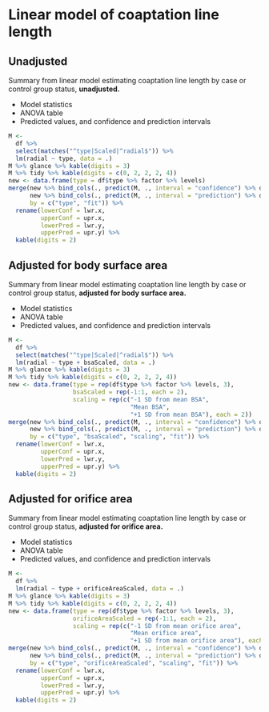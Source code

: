 # Linear model of coaptation line length

## Unadjusted

Summary from linear model estimating coaptation line length by case or control group status,
**unadjusted.**

* Model statistics
* ANOVA table
* Predicted values, and confidence and prediction intervals

```r
M <- 
  df %>%
  select(matches("^type|Scaled|^radial$")) %>% 
  lm(radial ~ type, data = .)
M %>% glance %>% kable(digits = 3)
M %>% tidy %>% kable(digits = c(0, 2, 2, 2, 4))
new <- data.frame(type = df$type %>% factor %>% levels)
merge(new %>% bind_cols(., predict(M, ., interval = "confidence") %>% data.frame),
      new %>% bind_cols(., predict(M, ., interval = "prediction") %>% data.frame),
      by = c("type", "fit")) %>% 
  rename(lowerConf = lwr.x,
         upperConf = upr.x,
         lowerPred = lwr.y,
         upperPred = upr.y) %>% 
  kable(digits = 2)
```

## Adjusted for body surface area

Summary from linear model estimating coaptation line length by case or control group status,
**adjusted for body surface area.**

* Model statistics
* ANOVA table
* Predicted values, and confidence and prediction intervals

```r
M <- 
  df %>%
  select(matches("^type|Scaled|^radial$")) %>% 
  lm(radial ~ type + bsaScaled, data = .)
M %>% glance %>% kable(digits = 3)
M %>% tidy %>% kable(digits = c(0, 2, 2, 2, 4))
new <- data.frame(type = rep(df$type %>% factor %>% levels, 3),
                  bsaScaled = rep(-1:1, each = 2),
                  scaling = rep(c("-1 SD from mean BSA",
                                  "Mean BSA",
                                  "+1 SD from mean BSA"), each = 2))
merge(new %>% bind_cols(., predict(M, ., interval = "confidence") %>% data.frame),
      new %>% bind_cols(., predict(M, ., interval = "prediction") %>% data.frame),
      by = c("type", "bsaScaled", "scaling", "fit")) %>% 
  rename(lowerConf = lwr.x,
         upperConf = upr.x,
         lowerPred = lwr.y,
         upperPred = upr.y) %>% 
  kable(digits = 2)
```

## Adjusted for orifice area

Summary from linear model estimating coaptation line length by case or control group status,
**adjusted for orifice area.**

* Model statistics
* ANOVA table
* Predicted values, and confidence and prediction intervals

```r
M <- 
  df %>%
  lm(radial ~ type + orificeAreaScaled, data = .)
M %>% glance %>% kable(digits = 3)
M %>% tidy %>% kable(digits = c(0, 2, 2, 2, 4))
new <- data.frame(type = rep(df$type %>% factor %>% levels, 3),
                  orificeAreaScaled = rep(-1:1, each = 2),
                  scaling = rep(c("-1 SD from mean orifice area",
                                  "Mean orifice area",
                                  "+1 SD from mean orifice area"), each = 2))
merge(new %>% bind_cols(., predict(M, ., interval = "confidence") %>% data.frame),
      new %>% bind_cols(., predict(M, ., interval = "prediction") %>% data.frame),
      by = c("type", "orificeAreaScaled", "scaling", "fit")) %>% 
  rename(lowerConf = lwr.x,
         upperConf = upr.x,
         lowerPred = lwr.y,
         upperPred = upr.y) %>% 
  kable(digits = 2)
```
